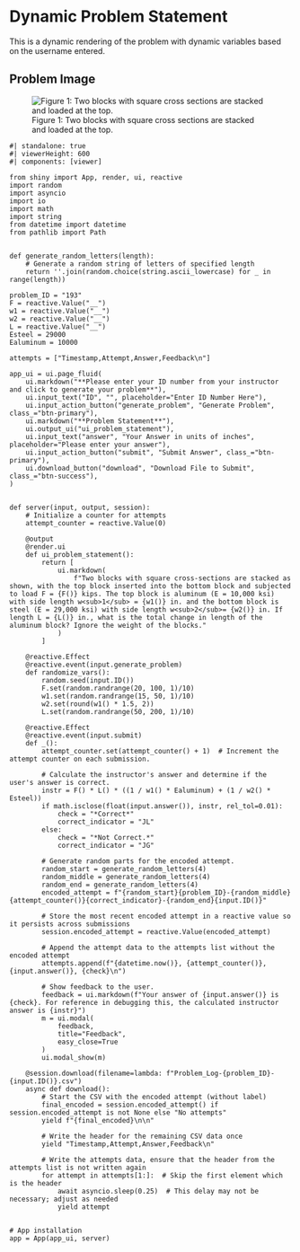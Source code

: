 # Dynamic Problem Statement {.unnumbered}

This is a dynamic rendering of the problem with dynamic variables based on the username entered. 


## Problem Image

![Figure 1: Two blocks with square cross sections are stacked and loaded at the top.](images/193.png){fig-alt="Picture with two blocks stacked on top of each other. The bottom block is steel and has a width w[2] and a length L. The top block is aluminum and has a width w[1] and length L. The load is applied to the top of the aluminum block."}

```shinylive-python
#| standalone: true
#| viewerHeight: 600
#| components: [viewer]

from shiny import App, render, ui, reactive
import random
import asyncio
import io
import math
import string
from datetime import datetime
from pathlib import Path


def generate_random_letters(length):
    # Generate a random string of letters of specified length
    return ''.join(random.choice(string.ascii_lowercase) for _ in range(length))  

problem_ID = "193"
F = reactive.Value("__")
w1 = reactive.Value("__")
w2 = reactive.Value("__")
L = reactive.Value("__")
Esteel = 29000
Ealuminum = 10000

attempts = ["Timestamp,Attempt,Answer,Feedback\n"]

app_ui = ui.page_fluid(
    ui.markdown("**Please enter your ID number from your instructor and click to generate your problem**"),
    ui.input_text("ID", "", placeholder="Enter ID Number Here"),
    ui.input_action_button("generate_problem", "Generate Problem", class_="btn-primary"),
    ui.markdown("**Problem Statement**"),
    ui.output_ui("ui_problem_statement"),
    ui.input_text("answer", "Your Answer in units of inches", placeholder="Please enter your answer"),
    ui.input_action_button("submit", "Submit Answer", class_="btn-primary"),
    ui.download_button("download", "Download File to Submit", class_="btn-success"),
)


def server(input, output, session):
    # Initialize a counter for attempts
    attempt_counter = reactive.Value(0)
    
    @output
    @render.ui
    def ui_problem_statement():
        return [
            ui.markdown(
                f"Two blocks with square cross-sections are stacked as shown, with the top block inserted into the bottom block and subjected to load F = {F()} kips. The top block is aluminum (E = 10,000 ksi) with side length w<sub>1</sub> = {w1()} in. and the bottom block is steel (E = 29,000 ksi) with side length w<sub>2</sub>= {w2()} in. If length L = {L()} in., what is the total change in length of the aluminum block? Ignore the weight of the blocks."
            )
        ]
    
    @reactive.Effect
    @reactive.event(input.generate_problem)
    def randomize_vars():
        random.seed(input.ID())
        F.set(random.randrange(20, 100, 1)/10)
        w1.set(random.randrange(15, 50, 1)/10)
        w2.set(round(w1() * 1.5, 2))
        L.set(random.randrange(50, 200, 1)/10)
        
    @reactive.Effect
    @reactive.event(input.submit)
    def _():
        attempt_counter.set(attempt_counter() + 1)  # Increment the attempt counter on each submission.

        # Calculate the instructor's answer and determine if the user's answer is correct.
        instr = F() * L() * ((1 / w1() * Ealuminum) + (1 / w2() * Esteel))
        if math.isclose(float(input.answer()), instr, rel_tol=0.01):
            check = "*Correct*"
            correct_indicator = "JL"
        else:
            check = "*Not Correct.*"
            correct_indicator = "JG"

        # Generate random parts for the encoded attempt.
        random_start = generate_random_letters(4)
        random_middle = generate_random_letters(4)
        random_end = generate_random_letters(4)
        encoded_attempt = f"{random_start}{problem_ID}-{random_middle}{attempt_counter()}{correct_indicator}-{random_end}{input.ID()}"

        # Store the most recent encoded attempt in a reactive value so it persists across submissions
        session.encoded_attempt = reactive.Value(encoded_attempt)

        # Append the attempt data to the attempts list without the encoded attempt
        attempts.append(f"{datetime.now()}, {attempt_counter()}, {input.answer()}, {check}\n")

        # Show feedback to the user.
        feedback = ui.markdown(f"Your answer of {input.answer()} is {check}. For reference in debugging this, the calculated instructor answer is {instr}")
        m = ui.modal(
            feedback,
            title="Feedback",
            easy_close=True
        )
        ui.modal_show(m)

    @session.download(filename=lambda: f"Problem_Log-{problem_ID}-{input.ID()}.csv")
    async def download():
        # Start the CSV with the encoded attempt (without label)
        final_encoded = session.encoded_attempt() if session.encoded_attempt is not None else "No attempts"
        yield f"{final_encoded}\n\n"
        
        # Write the header for the remaining CSV data once
        yield "Timestamp,Attempt,Answer,Feedback\n"
        
        # Write the attempts data, ensure that the header from the attempts list is not written again
        for attempt in attempts[1:]:  # Skip the first element which is the header
            await asyncio.sleep(0.25)  # This delay may not be necessary; adjust as needed
            yield attempt


# App installation
app = App(app_ui, server)

```
